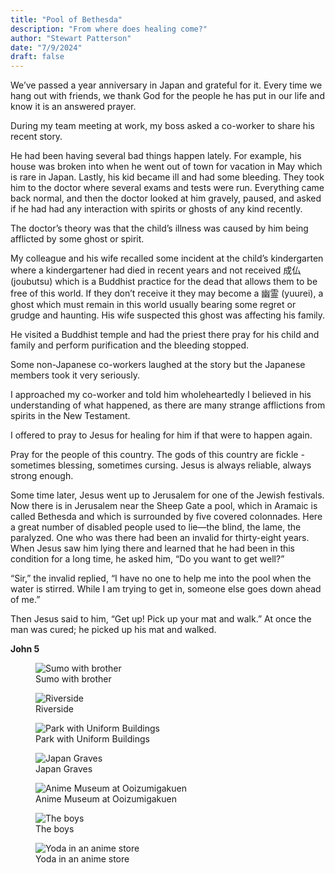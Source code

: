 ```yaml
---
title: "Pool of Bethesda"
description: "From where does healing come?"
author: "Stewart Patterson"
date: "7/9/2024"
draft: false
---
```


We've passed a year anniversary in Japan and grateful for it. Every time we hang out with friends, we thank God for the people he has put in our life and know it is an answered prayer.

During my team meeting at work, my boss asked a co-worker to share his recent story.

He had been having several bad things happen lately. For example, his house was broken into when he went out of town for vacation in May which is rare in Japan. Lastly, his kid became ill and had some bleeding. They took him to the doctor where several exams and tests were run. Everything came back normal, and then the doctor looked at him gravely, paused, and asked if he had had any interaction with spirits or ghosts of any kind recently.

The doctor's theory was that the child's illness was caused by him being afflicted by some ghost or spirit.

My colleague and his wife recalled some incident at the child's kindergarten where a kindergartener had died in recent years and not received 成仏 (joubutsu) which is a Buddhist practice for the dead that allows them to be free of this world. If they don't receive it they may become a 幽霊 (yuurei), a ghost which must remain in this world usually bearing some regret or grudge and haunting. His wife suspected this ghost was affecting his family.

He visited a Buddhist temple and had the priest there pray for his child and family and perform purification and the bleeding stopped.

Some non-Japanese co-workers laughed at the story but the Japanese members took it very seriously.

I approached my co-worker and told him wholeheartedly I believed in his understanding of what happened, as there are many strange afflictions from spirits in the New Testament.

I offered to pray to Jesus for healing for him if that were to happen again.

Pray for the people of this country. The gods of this country are fickle - sometimes blessing, sometimes cursing. Jesus is always reliable, always strong enough.

::: {.callout-note appearance="minimal"}
Some time later, Jesus went up to Jerusalem for one of the Jewish festivals. Now there is in Jerusalem near the Sheep Gate a pool, which in Aramaic is called Bethesda and which is surrounded by five covered colonnades. Here a great number of disabled people used to lie---the blind, the lame, the paralyzed. One who was there had been an invalid for thirty-eight years. When Jesus saw him lying there and learned that he had been in this condition for a long time, he asked him, "Do you want to get well?"

"Sir," the invalid replied, "I have no one to help me into the pool when the water is stirred. While I am trying to get in, someone else goes down ahead of me."

Then Jesus said to him, "Get up! Pick up your mat and walk." At once the man was cured; he picked up his mat and walked.

**John 5**
:::

![Sumo with brother](images/sumo.jpg)

![Riverside](images/riverside.jpg)

![Park with Uniform Buildings](images/green.jpg)

![Japan Graves](images/graves.jpg)

![Anime Museum at Ooizumigakuen](images/dragonball.jpg)

![The boys](images/boys.jpg)

![Yoda in an anime store](images/yoda.jpg)
